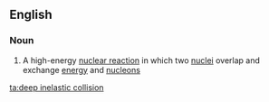==English==

===Noun===
{{en-noun|head=[[deep]] [[inelastic]] [[collision]]}}

# {{label|en|physics}} A high-energy [[nuclear reaction]] in which two [[nucleus|nuclei]] overlap and exchange [[energy]] and [[nucleon]]s

[[ta:deep inelastic collision]]